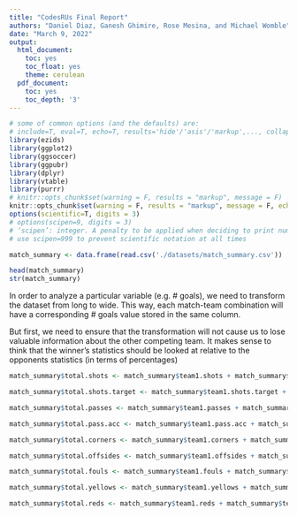 ```yaml
---
title: "CodesRUs Final Report"
authors: "Daniel Diaz, Ganesh Ghimire, Rose Mesina, and Michael Womble"
date: "March 9, 2022"
output:
  html_document:
    toc: yes
    toc_float: yes
    theme: cerulean
  pdf_document:
    toc: yes
    toc_depth: '3'
---
```


```r
# some of common options (and the defaults) are: 
# include=T, eval=T, echo=T, results='hide'/'asis'/'markup',..., collapse=F, warning=T, message=T, error=T, cache=T, fig.width=6, fig.height=4, fig.dim=c(6,4) #inches, fig.align='left'/'center','right', 
library(ezids)
library(ggplot2)
library(ggsoccer)
library(ggpubr)
library(dplyr)
library(vtable)
library(purrr)
# knitr::opts_chunk$set(warning = F, results = "markup", message = F)
knitr::opts_chunk$set(warning = F, results = "markup", message = F, echo=F)
options(scientific=T, digits = 3) 
# options(scipen=9, digits = 3) 
# ‘scipen’: integer. A penalty to be applied when deciding to print numeric values in fixed or exponential notation.  Positive values bias towards fixed and negative towards scientific notation: fixed notation will be preferred unless it is more than ‘scipen’ digits wider.
# use scipen=999 to prevent scientific notation at all times
```

```r
match_summary <- data.frame(read.csv('./datasets/match_summary.csv'))

head(match_summary)
str(match_summary)
```

In order to analyze a particular variable (e.g. # goals), we need to transform the dataset from long to wide. This way, each match-team combination will have a corresponding # goals value stored in the same column.

But first, we need to ensure that the transformation will not cause us to lose valuable information about the other competing team. It makes sense to think that the winner's statistics should be looked at relative to the opponents statistics (in terms of percentages)

```r

match_summary$total.shots <- match_summary$team1.shots + match_summary$team2.shots

match_summary$total.shots.target <- match_summary$team1.shots.target + match_summary$team2.shots.target

match_summary$total.passes <- match_summary$team1.passes + match_summary$team2.passes

match_summary$total.pass.acc <- match_summary$team1.pass.acc + match_summary$team2.pass.acc

match_summary$total.corners <- match_summary$team1.corners + match_summary$team2.corners

match_summary$total.offsides <- match_summary$team1.offsides + match_summary$team2.offsides

match_summary$total.fouls <- match_summary$team1.fouls + match_summary$team2.fouls

match_summary$total.yellows <- match_summary$team1.yellows + match_summary$team2.yellows

match_summary$total.reds <- match_summary$team1.reds + match_summary$team2.reds

```